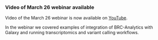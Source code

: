 ### Video of March 26 webinar available

Video of the March 26 webinar is now available on [YouTube](https://youtu.be/lYzb0j_UtWk).

In the webinar we covered examples of integration of BRC-Analytics with Galaxy and running transcriptomics and variant calling workflows.
